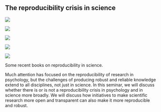 ## The reproducibility crisis in science {-}

::: {.content-visible when-format="html"}
::: {#fig-repro-books layout-ncol=3 layout-nrow=2}

![](include/img/chambers-seven-deadly-sins.jpg){#fig-chambers-seven}

![](include/img/ritchie-science-fictions.jpg){#fig-ritchie-fiction}

![](include/img/bausell-problem-with-science.jpg){#fig-bausell-problem}

![](include/img/harris-rigor-mortis.jpg){#fig-harris-rigor}

![](include/img/oreskes-why-trust-science.jpg){#fig-oreskes-trust}

Some recent books on reproducibility in science.
:::
:::

Much attention has focused on the reproducibility of research in psychology, but the challenges of producing robust and reliable knowledge extend to all disciplines, not just in science. 
In this seminar, we will discuss whether there is or is not a reproducibility crisis in psychology and in science more broadly.
We will discuss how initiatives to make scientific research more open and transparent can also make it more reproducible and robust.
